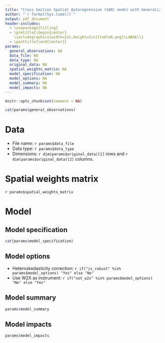 ```yaml
---
title: "Cross Section Spatial Autoregressive (SAR) model with Generalized Spatial Two Stage Least Squares (STSLS) estimator"
author: "`r format(Sys.time())`"
output: pdf_document
header-includes:
  - \usepackage{titling}
  - \pretitle{\begin{center}
    \includegraphics[width=2in,height=2in]{tobleR.png}\LARGE\\}
  - \posttitle{\end{center}}
params:
  general_observations: NA
  data_file: NA
  data_type: NA
  original_data: NA
  spatial_weights_matrix: NA
  model_specification: NA
  model_options: NA
  model_summary: NA
  model_impacts: NA
---
```


```r
knitr::opts_chunk$set(comment = NA)
```

```r
cat(params$general_observations)
```

# Data

* File name: `r params$data_file`
* Data type: `r params$data_type`
* Dimensions: `r dim(params$original_data)[1]` rows and `r dim(params$original_data)[2]` columns.

# Spatial weights matrix

`r params$spatial_weights_matrix`

# Model

## Model specification

```r
cat(params$model_specification)
```

## Model options

* Heteroskedasticity correction: `r if("is_robust" %in% params$model_options) "Yes" else "No"`
* Use W2X as instrument: `r if("not_w2x" %in% params$model_options) "No" else "Yes"`

## Model summary

```r
params$model_summary
```

## Model impacts

```r
params$model_impacts
```
